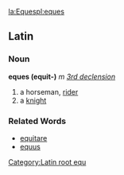 [[la:Eques]][[pl:eques]]
==Latin==
[[Category:Latin root equ]]
===Noun===
'''eques (equit-)''' ''m'' ''[[Wiktionary Appendix:Latin third declension|3rd declension]]''

#a horseman, [[rider]]
#a [[knight]]
===Related Words===
*[[equitare]]
*[[equus]]